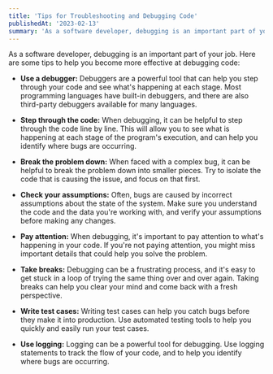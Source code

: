 ```yaml
---
title: 'Tips for Troubleshooting and Debugging Code'
publishedAt: '2023-02-13'
summary: 'As a software developer, debugging is an important part of your job. Here are some tips to help you become more effective at debugging code.'
---
```


As a software developer, debugging is an important part of your job. Here are some tips to help you become more effective at debugging code:

- **Use a debugger:** Debuggers are a powerful tool that can help you step through your code and see what's happening at each stage. Most programming languages have built-in debuggers, and there are also third-party debuggers available for many languages.

- **Step through the code:** When debugging, it can be helpful to step through the code line by line. This will allow you to see what is happening at each stage of the program's execution, and can help you identify where bugs are occurring.

- **Break the problem down:** When faced with a complex bug, it can be helpful to break the problem down into smaller pieces. Try to isolate the code that is causing the issue, and focus on that first.

- **Check your assumptions:** Often, bugs are caused by incorrect assumptions about the state of the system. Make sure you understand the code and the data you're working with, and verify your assumptions before making any changes.

- **Pay attention:** When debugging, it's important to pay attention to what's happening in your code. If you're not paying attention, you might miss important details that could help you solve the problem.

- **Take breaks:** Debugging can be a frustrating process, and it's easy to get stuck in a loop of trying the same thing over and over again. Taking breaks can help you clear your mind and come back with a fresh perspective.

- **Write test cases:** Writing test cases can help you catch bugs before they make it into production. Use automated testing tools to help you quickly and easily run your test cases.

- **Use logging:** Logging can be a powerful tool for debugging. Use logging statements to track the flow of your code, and to help you identify where bugs are occurring.
